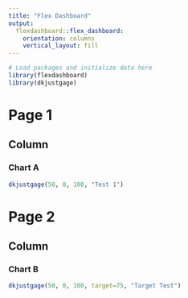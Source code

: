 ```yaml
---
title: "Flex Dashboard"
output: 
  flexdashboard::flex_dashboard:
    orientation: columns
    vertical_layout: fill
---
```


```r
# Load packages and initialize data here
library(flexdashboard)
library(dkjustgage)
```

Page 1
==================


Column 
-----------------------------------------------------------------------

### Chart A

```r
dkjustgage(50, 0, 100, "Test 1")
```




Page 2
========================


Column 
-----------------------------------------------------------------------

### Chart B

```r
dkjustgage(50, 0, 100, target=75, "Target Test")
```


